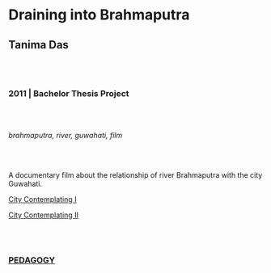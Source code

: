 # Draining into Brahmaputra
## Tanima Das

<br/><br/>

### 2011 | Bachelor Thesis Project

<br/><br/>

*brahmaputra, river, guwahati, film*

<br/><br/>

A documentary film about the relationship of river Brahmaputra with the city Guwahati.

[City Contemplating I](https://www.youtube.com/watch?v=BTjmY5AMiYE&feature=share&fbclid=IwAR0qG8bOWVClSiR3Qs0iLb73eveBDUNF4Leoq8NgFNJNBvvmy-_QXNo7qZg)

[City Contemplating II](https://www.youtube.com/watch?v=Wa6N4wSVA5Y&feature=share&fbclid=IwAR3NBPY1HKOYsqEI2ADcNo57Gwkqb8FKRYFb8fRzLqjVMCKrEjEBxcO4J_4)

<br/><br/>

### [PEDAGOGY](/research-groups/pedagogy)
